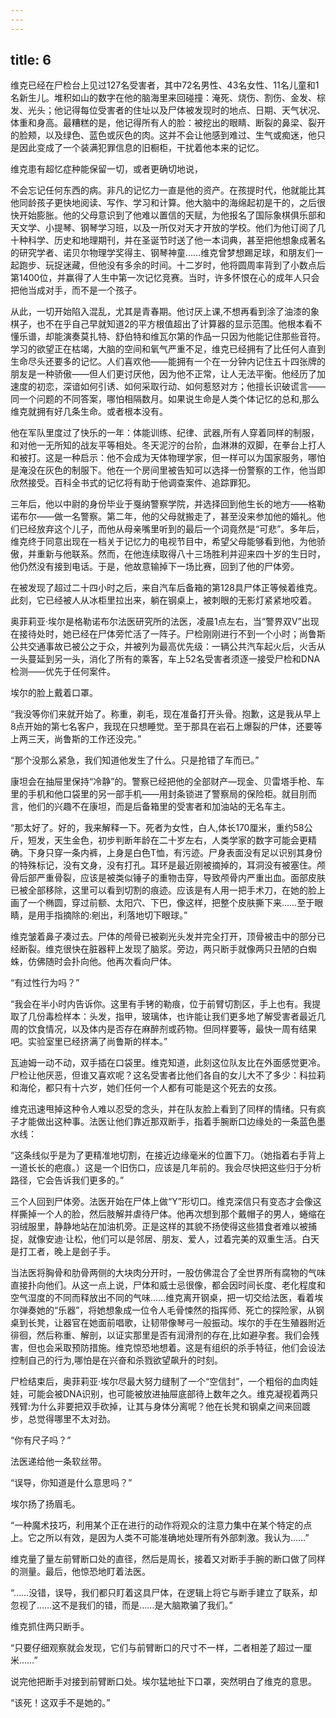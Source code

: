 ```yaml
---
---
---
```

title: 6
---







维克已经在尸检台上见过127名受害者，其中72名男性、43名女性、11名儿童和1名新生儿。堆积如山的数字在他的脑海里来回碰撞：淹死、烧伤、割伤、金发、棕发、光头；他记得每位受害者的住址以及尸体被发现时的地点、日期、天气状况、体重和身高。最糟糕的是，他记得所有人的脸：被挖出的眼睛、断裂的鼻梁、裂开的脸颊，以及绿色、蓝色或灰色的肉。这并不会让他感到难过、生气或痴迷，他只是因此变成了一个装满犯罪信息的旧橱柜，干扰着他本来的记忆。

维克患有超忆症种能保留一切，或者更确切地说，

不会忘记任何东西的病。非凡的记忆力一直是他的资产。在孩提时代，他就能比其他同龄孩子更快地阅读、写作、学习和计算。他大脑中的海绵起初是干的，之后很快开始膨胀。他的父母意识到了他难以置信的天赋，为他报名了国际象棋俱乐部和天文学、小提琴、钢琴学习班，以及一所仅对天才开放的学校。他们为他订阅了几十种科学、历史和地理期刊，并在圣诞节时送了他一本词典，甚至把他想象成著名的研究学者、诺贝尔物理学奖得主、钢琴神童……维克曾梦想踢足球，和朋友们一起跑步、玩捉迷藏，但他没有多余的时间。十二岁时，他将圆周率背到了小数点后第1400位，并赢得了人生中第一次记忆竞赛。当时，许多怀恨在心的成年人只会把他当成对手，而不是一个孩子。

从此，一切开始陷入混乱，尤其是青春期。他讨厌上课,不想再看到涂了油漆的象棋子，也不在乎自己早就知道2的平方根值超出了计算器的显示范围。他根本看不懂乐谱，却能演奏莫扎特、舒伯特和维瓦尔第的作品一只因为他能记住那些音符。学习的欲望正在枯竭，大脑的空间和氧气严重不足，维克已经拥有了比任何人直到生命尽头还要多的记忆。人们喜欢他——能拥有一个在一分钟内记住五十四张牌的朋友是一种骄傲——但人们更讨厌他，因为他不正常，让人无法平衡。他经历了加速度的初恋，深谙如何引诱、如何采取行动、如何惹怒对方；他擅长识破谎言——同一个问题的不同答案，哪怕相隔数月。如果说生命是人类个体记忆的总和,那么维克就拥有好几条生命。或者根本没有。

他在军队里度过了快乐的一年：体能训练、纪律、武器,所有人穿着同样的制服，和对他一无所知的战友平等相处。冬天泥泞的台阶，血淋淋的双脚，在拳台上打人和被打。这是一种启示：他不会成为天体物理学家，但一样可以为国家服务，哪怕是淹没在灰色的制服下。他在一个房间里被告知可以选择一份警察的工作，他当即欣然接受。百科全书式的记忆将有助于他调查案件、追踪罪犯。

三年后，他以中尉的身份毕业于戛纳警察学院，并选择回到他生长的地方——格勒诺布尔——做一名警察。第二年，他的父母就搬走了，甚至没来参加他的婚礼。他们已经放弃这个儿子，而他从母亲嘴里听到的最后一个词竟然是“可悲”。多年后，维克终于同意出现在一档关于记忆力的电视节目中，希望父母能够看到他，为他骄傲，并重新与他联系。然而，在他连续取得八十三场胜利并迎来四十岁的生日时，他仍然没有接到电话。于是，他故意输掉下一场比赛，回到了他的尸体旁。

在被发现了超过二十四小时之后，来自汽车后备箱的第128具尸体正等候着维克。此刻，它已经被人从冰柜里拉出来，躺在钢桌上，被刺眼的无影灯紧紧地咬着。

奥菲莉亚·埃尔是格勒诺布尔法医研究所的法医，凌晨1点左右，当“警界双V”出现在接待处时，她已经在尸体旁忙活了一阵子。尸检刚刚进行不到一个小时；尚鲁斯公共交通事故已被公之于众，并被列为最高优先级：一辆公共汽车起火后，火舌从一头蔓延到另一头，消化了所有的乘客，车上52名受害者须逐一接受尸检和DNA检测——优先于任何案件。

埃尔的脸上戴着口罩。

“我没等你们来就开始了。称重，剃毛，现在准备打开头骨。抱歉，这是我从早上8点开始的第七名客户，我现在只想睡觉。至于那具在岩石上爆裂的尸体，还要等上两三天，尚鲁斯的工作还没完。”

“那个没那么紧急，我们知道他发生了什么。只是抢错了车而已。”

康坦会在抽屉里保持“冷静”的。警察已经把他的全部财产—现金、贝雷塔手枪、车里的手机和他口袋里的另一部手机——用封条锁进了警察局的保险柜。就目刖而言，他们的兴趣不在康坦，而是后备箱里的受害者和加油站的无名车主。

“那太好了。好的，我来解释一下。死者为女性，白人,体长170厘米，重约58公斤，短发，天生金色，初步判断年龄在二十岁左右，人类学家的数字可能会更精确。下身只穿一条内裤，上身是白色T恤，有污迹。尸身表面没有足以识别其身份的特殊标记，没有文身，没有打孔。耳环是最近刚被摘掉的，耳洞没有被塞住。颅骨后部严重骨裂，应该是被类似锤子的重物击穿，导致颅骨内严重出血。面部皮肤已被全部移除，这里可以看到切割的痕迹。应该是有人用一把手术刀，在她的脸上画了一个椭圆，穿过前额、太阳穴、下巴，像这样，把整个皮肤撕下来……至于眼睛，是用手指摘除的:剜出，利落地切下眼球。”

维克皱着鼻子凑过去。尸体的颅骨已被剃光头发并完全打开，顶骨被击中的部分已经断裂。维克很快在脏器秤上发现了脑浆。旁边，两只断手就像两只丑陋的白蜘蛛，仿佛随时会扑向他。他再次看向尸体。

“有过性行为吗？”

“我会在半小时内告诉你。这里有手铐的勒痕，位于前臂切割区，手上也有。我提取了几份毒检样本：头发，指甲，玻璃体，也许能让我们更多地了解受害者最近几周的饮食情况，以及体内是否存在麻醉剂或药物。但同样要等，最快一周有结果吧。实验室里已经挤满了尚鲁斯的样本。”

瓦迪姆一动不动，双手插在口袋里。维克知道，此刻这位队友比在外面感觉更冷。尸检让他厌恶，但谁又喜欢呢？这名受害者比他们各自的女儿大不了多少：科拉莉和海伦，都只有十六岁，她们任何一个人都有可能是这个死去的女孩。

维克迅速甩掉这种令人难以忍受的念头，并在队友脸上看到了同样的情绪。只有疯子才能做出这种事。法医让他们靠近那双断手，指着手腕断口边缘处的一条蓝色墨水线：

“这条线似乎是为了更精准地切割，在接近边缘毫米的位置下刀。（她指着右手背上一道长长的疤痕。）这是一个旧伤口，应该是几年前的。我会尽快把这些归于分析路径，它会告诉我们更多的。”

三个人回到尸体旁。法医开始在尸体上做“Y”形切口。维克深信只有变态才会像这样撕掉一个人的脸，然后肢解并虐待尸体。他再次想到那个戴帽子的男人，蜷缩在羽绒服里，静静地站在加油机旁。正是这样的其貌不扬使得这些猎食者难以被捕捉，就像安迪·让松，他们可以是邻居、朋友、爱人，过着完美的双重生活。白天是打工者，晚上是刽子手。

当法医将胸骨和肋骨两侧的大块肉分开时，一股仿佛混合了全世界所有腐物的气味直接扑向他们。从这一点上说，尸体和威士忌很像，都会因时间长度、老化程度和空气湿度的不同而释放出不同的气味……维克离开钢桌，把一切交给法医，看着埃尔弹奏她的“乐器”，将她想象成一位令人毛骨悚然的指挥师、死亡的探险家，从钢桌到长凳，让器官在她面前唱歌，让韧带像琴弓一般振动。埃尔的手在生殖器附近徘徊，然后称重、解剖，以证实那里是否有润滑剂的存在,比如避孕套。我们会残害，但也会采取预防措施。维克惊恐地想着。这是有组织的杀手特征，他们会设法控制自己的行为,哪怕是在兴奋和杀戮欲望飙升的时刻。

尸检结束后，奥菲莉亚·埃尔尽最大努力缝制了一个“空信封”，一个粗俗的血肉娃娃，可能会被DNA识别，也可能被放进抽屉底部待上数年之久。维克凝视着两只残臂:为什么非要把双手砍掉，让其与身体分离呢？他在长凳和钢桌之间来回踱步，总觉得哪里不太对劲。

“你有尺子吗？”

法医递给他一条软丝带。

“误导，你知道是什么意思吗？”

埃尔扬了扬眉毛。

“一种魔术技巧，利用某个正在进行的动作将观众的注意力集中在某个特定的点上。它之所以有效，是因为人类不可能准确地处理所有外部刺激。我认为……”

维克量了量左前臂断口处的直径，然后是周长，接着又对断手手腕的断口做了同样的测量。最后，他惊恐地盯着法医。

“……没错，误导，我们都只盯着这具尸体，在逻辑上将它与断手建立了联系，却忽视了……这不是我们的错，而是……是大脑欺骗了我们。”

维克抓住两只断手。

“只要仔细观察就会发现，它们与前臂断口的尺寸不一样，二者相差了超过一厘米……”

说完他把断手对接到前臂断口处。埃尔猛地扯下口罩，突然明白了维克的意思。

“该死！这双手不是她的。”